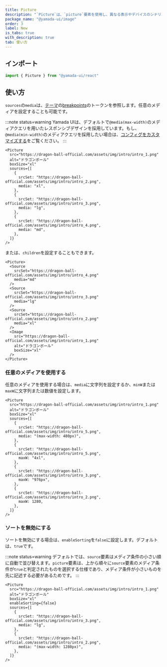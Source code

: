 ```yaml
---
title: Picture
description: "`Picture`は、`picture`要素を使用し、異なる表示やデバイスのシナリオに応じて代替の画像を提供するコンポーネントです。"
package_name: "@yamada-ui/image"
order: 3
label: New
is_tabs: true
with_description: true
tab: 使い方
---
```


## インポート

```ts
import { Picture } from "@yamada-ui/react"
```

## 使い方

`sources`の`media`は、[テーマ](/styled-system/theming)の[breakpoints](/styled-system/theming/default-theme#breakpoints)のトークンを参照します。任意のメディアを設定することも可能です。

:::note status=warning
Yamada UIは、デフォルトで`@media(max-width)`のメディアクエリを用いたレスポンシブデザインを採用しています。もし、`@media(min-width)`のメディアクエリを採用したい場合は、[コンフィグをカスタマイズする](/styled-system/configure/customize-config)をご覧ください。
:::

```tsx
<Picture
  src="https://dragon-ball-official.com/assets/img/intro/intro_1.png"
  alt="ドラゴンボール"
  boxSize="xl"
  sources={[
    {
      srcSet: "https://dragon-ball-official.com/assets/img/intro/intro_2.png",
      media: "xl",
    },
    {
      srcSet: "https://dragon-ball-official.com/assets/img/intro/intro_3.png",
      media: "lg",
    },
    {
      srcSet: "https://dragon-ball-official.com/assets/img/intro/intro_4.png",
      media: "md",
    },
  ]}
/>
```

または、`children`を設定することもできます。

```tsx
<Picture>
  <Source
    srcSet="https://dragon-ball-official.com/assets/img/intro/intro_4.png"
    media="md"
  />
  <Source
    srcSet="https://dragon-ball-official.com/assets/img/intro/intro_3.png"
    media="lg"
  />
  <Source
    srcSet="https://dragon-ball-official.com/assets/img/intro/intro_2.png"
    media="xl"
  />
  <Image
    src="https://dragon-ball-official.com/assets/img/intro/intro_1.png"
    alt="ドラゴンボール"
    boxSize="xl"
  />
</Picture>
```

### 任意のメディアを使用する

任意のメディアを使用する場合は、`media`に文字列を設定するか、`minW`または`maxW`に文字列または数値を設定します。

```tsx
<Picture
  src="https://dragon-ball-official.com/assets/img/intro/intro_1.png"
  alt="ドラゴンボール"
  boxSize="xl"
  sources={[
    {
      srcSet: "https://dragon-ball-official.com/assets/img/intro/intro_5.png",
      media: "(max-width: 480px)",
    },
    {
      srcSet: "https://dragon-ball-official.com/assets/img/intro/intro_5.png",
      maxW: "4xl",
    },
    {
      srcSet: "https://dragon-ball-official.com/assets/img/intro/intro_3.png",
      maxW: "976px",
    },
    {
      srcSet: "https://dragon-ball-official.com/assets/img/intro/intro_2.png",
      maxW: 1280,
    },
  ]}
/>
```

### ソートを無効にする

ソートを無効にする場合は、`enableSorting`を`false`に設定します。デフォルトは、`true`です。

:::note status=warning
デフォルトでは、`source`要素はメディア条件の小さい順に自動で並び替えます。`picture`要素は、上から順々に`source`要素のメディア条件が`true`と判定されたものを選択する仕様であり、メディア条件が小さいものを先に記述する必要があるためです。
:::

```tsx
<Picture
  src="https://dragon-ball-official.com/assets/img/intro/intro_1.png"
  alt="ドラゴンボール"
  boxSize="xl"
  enableSorting={false}
  sources={[
    {
      srcSet: "https://dragon-ball-official.com/assets/img/intro/intro_3.png",
      media: "lg",
    },
    {
      srcSet: "https://dragon-ball-official.com/assets/img/intro/intro_2.png",
      media: "(max-width: 1280px)",
    },
  ]}
/>
```
